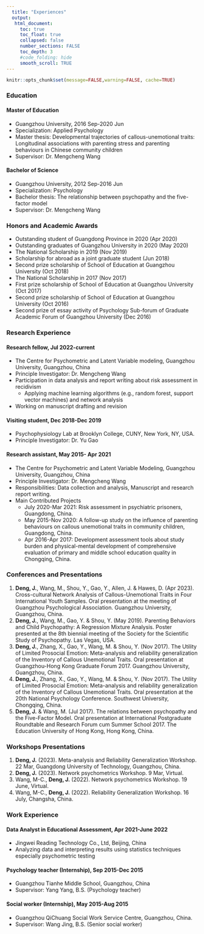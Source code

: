 ```yaml
---
  title: "Experiences"
  output:
   html_document:
     toc: true
     toc_float: true
     collapsed: false
     number_sections: FALSE
     toc_depth: 3
     #code_folding: hide
     smooth_scroll: TRUE
---
```


```r
knitr::opts_chunk$set(message=FALSE,warning=FALSE, cache=TRUE)
```

### Education

#### Master of Education
* Guangzhou University, 2016 Sep-2020 Jun
* Specialization: Applied Psychology
* Master thesis: Developmental trajectories of callous-unemotional traits: Longitudinal associations with parenting stress and parenting behaviours in Chinese community children
* Supervisor: Dr. Mengcheng Wang 

#### Bachelor of Science
* Guangzhou University, 2012 Sep-2016 Jun
* Specialization: Psychology
* Bachelor thesis: The relationship between psychopathy and the five-factor model
* Supervisor: Dr. Mengcheng Wang

### Honors and Academic Awards
* Outstanding student of Guangdong Province in 2020 (Apr 2020)
* Outstanding graduates of Guangzhou University in 2020 (May 2020)
* The National Scholarship in 2019 (Nov 2019)
* Scholarship for abroad as a joint graduate student (Jun 2018)
* Second prize scholarship of School of Education at Guangzhou University (Oct 2018)
* The National Scholarship in 2017 (Nov 2017)
* First prize scholarship of School of Education at Guangzhou University (Oct 2017)
* Second prize scholarship of School of Education at Guangzhou University (Oct 2016)
* Second prize of essay activity of Psychology Sub-forum of Graduate Academic Forum of Guangzhou University (Dec 2016)

### Research Experience
#### Research fellow, Jul 2022-current 
* The Centre for Psychometric and Latent Variable modeling, Guangzhou University, Guangzhou, China
* Principle Investigator: Dr. Mengcheng Wang  
* Participation in data analysis and report writing about risk assessment in recidivism
  + Applying machine learning algorithms (e.g., random forest, support vector machines) and network analysis
* Working on manuscript drafting and revision

#### Visiting student, Dec 2018-Dec 2019
* Psychophysiology Lab at Brooklyn College, CUNY, New York, NY, USA.  
* Principle Investigator: Dr. Yu Gao  

#### Research assistant, May 2015- Apr 2021
* The Centre for Psychometric and Latent Variable Modeling, Guangzhou University, Guangzhou, China
* Principle Investigator: Dr. Mengcheng Wang
* Responsibilities: Data collection and analysis, Manuscript and research report writing.
* Main Contributed Projects
  + July 2020-Mar 2021: Risk assessment in psychiatric prisoners, Guangdong, China.
  + May 2015-Nov 2020: A follow-up study on the influence of parenting behaviours on callous unemotional traits in community children, Guangdong, China.
  + Apr 2016-Apr 2017: Development assessment tools about study burden and physical-mental development of comprehensive evaluation of primary and middle school education quality in Chongqing, China. 

### Conferences and Presentations
1.	**Deng, J.**, Wang, M., Shou, Y., Gao, Y., Allen, J. & Hawes, D. (Apr 2023). Cross-cultural Network Analysis of Callous-Unemotional Traits in Four International Youth Samples. Oral presentation at the meeting of Guangzhou Psychological Association. Guangzhou University, Guangzhou, China.
2.	**Deng, J.**, Wang, M., Gao, Y. & Shou, Y. (May 2019). Parenting Behaviors and Child Psychopathy: A Regression Mixture Analysis. Poster presented at the 8th biennial meeting of the Society for the Scientific Study of Psychopathy. Las Vegas, USA. 
3.	**Deng, J.**, Zhang, X., Gao, Y., Wang, M. & Shou, Y. (Nov 2017). The Utility of Limited Prosocial Emotion: Meta-analysis and reliability generalization of the Inventory of Callous Unemotional Traits. Oral presentation at Guangzhou-Hong Kong Graduate Forum 2017. Guangzhou University, Guangzhou, China.
4.	**Deng, J.**, Zhang, X., Gao, Y., Wang, M. & Shou, Y. (Nov 2017). The Utility of Limited Prosocial Emotion: Meta-analysis and reliability generalization of the Inventory of Callous Unemotional Traits. Oral presentation at the 20th National Psychology Conference. Southwest University, Chongqing, China.
5.	**Deng, J.** & Wang, M. (Jul 2017). The relations between psychopathy and the Five-Factor Model. Oral presentation at International Postgraduate Roundtable and Research Forum cum Summer School 2017. The Education University of Hong Kong, Hong Kong, China.

### Workshops Presentations
1.	**Deng, J.** (2023). Meta-analysis and Reliability Generalization Workshop. 22 Mar, Guangdong University of Technology, Guangzhou, China.
2.	**Deng, J.** (2023). Network psychometrics Workshop. 9 Mar, Virtual.
3.	Wang, M-C., **Deng, J.** (2022). Network psychometrics Workshop. 19 June, Virtual.
4.	Wang, M-C., **Deng, J.** (2022). Reliability Generalization Workshop. 16 July, Changsha, China.

### Work Experience
#### Data Analyst in Educational Assessment, Apr 2021-June 2022
* Jingwei Reading Technology Co., Ltd, Beijing, China
* Analyzing data and interpreting results using statistics techniques especially psychometric testing

#### Psychology teacher (Internship), Sep 2015-Dec 2015
* Guangzhou Tianhe Middle School, Guangzhou, China
* Supervisor: Yang Yang, B.S. (Psychology teacher)

#### Social worker (Internship), May 2015-Aug 2015
* Guangzhou QiChuang Social Work Service Centre, Guangzhou, China.
* Supervisor: Wang Jing, B.S. (Senior social worker)

